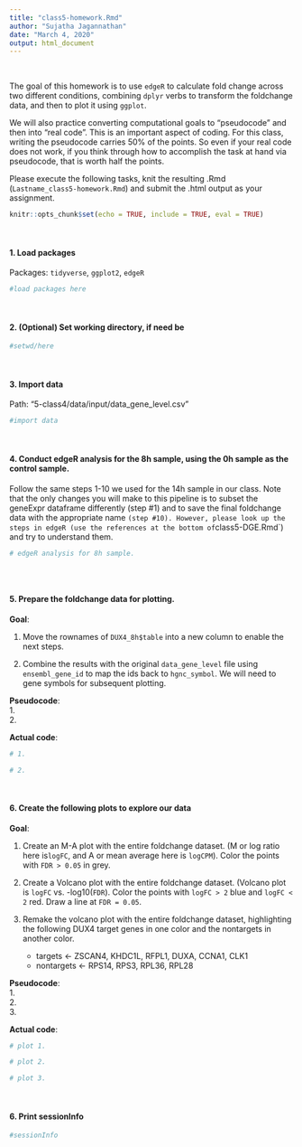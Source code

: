```yaml
---
title: "class5-homework.Rmd"
author: "Sujatha Jagannathan"
date: "March 4, 2020"
output: html_document
---
```

<br/>

The goal of this homework is to use `edgeR` to calculate fold change across two different conditions, combining `dplyr` verbs to transform the foldchange data, and then to plot it using `ggplot`.

We will also practice converting computational goals to "pseudocode" and then into "real code". This is an important aspect of coding. For this class, writing the pseudocode carries 50% of the points. So even if your real code does not work, if you think through how to accomplish the task at hand via pseudocode, that is worth half the points. 

Please execute the following tasks, knit the resulting .Rmd (`Lastname_class5-homework.Rmd`) and submit the .html output as your assignment.

```r
knitr::opts_chunk$set(echo = TRUE, include = TRUE, eval = TRUE)
```

<br/>

#### 1. Load packages 
Packages: `tidyverse`, `ggplot2`, `edgeR`
```r
#load packages here

```

<br/>

#### 2. (Optional) Set working directory, if need be
```r
#setwd/here

```

<br/>

#### 3. Import data
Path: "5-class4/data/input/data_gene_level.csv"
```r
#import data

```

<br/>

#### 4. Conduct edgeR analysis for the 8h sample, using the 0h sample as the control sample. 

Follow the same steps 1-10 we used for the 14h sample in our class. Note that the only changes you will make to this pipeline is to subset the geneExpr dataframe differently (step #1) and to save the final foldchange data with the appropriate name `(step #10). However, please look up the steps in edgeR (use the references at the bottom of `class5-DGE.Rmd`) and try to understand them. 

```r
# edgeR analysis for 8h sample. 



```

<br/>

#### 5. Prepare the foldchange data for plotting. 

**Goal**:   

1. Move the rownames of `DUX4_8h$table` into a new column to enable the next steps.

2. Combine the results with the original `data_gene_level` file using `ensembl_gene_id` to map the ids back to `hgnc_symbol`. We will need to gene symbols for subsequent plotting.


**Pseudocode**:  
1.   
2.   

**Actual code**: 
```r
# 1.   

# 2.   

```

<br/>

#### 6. Create the following plots to explore our data  

**Goal**:   

1. Create an M-A plot with the entire foldchange dataset. (M or log ratio here is`logFC`, and A or mean average here is `logCPM`). Color the points with `FDR > 0.05` in grey. 

2. Create a Volcano plot with the entire foldchange dataset. (Volcano plot is `logFC` vs. -log10(`FDR`). Color the points with `logFC > 2` blue and `logFC < 2` red. Draw a line at `FDR = 0.05`. 

3. Remake the volcano plot with the entire foldchange dataset, highlighting the following DUX4 target genes in one color and the nontargets in another color.
    - targets <- ZSCAN4, KHDC1L, RFPL1, DUXA, CCNA1, CLK1
    - nontargets <- RPS14, RPS3, RPL36, RPL28

**Pseudocode**:  
1.   
2.   
3.   

**Actual code**: 
```r
# plot 1. 

# plot 2. 

# plot 3. 

```

<br/>

#### 6. Print sessionInfo {.smallest}

```r
#sessionInfo

```
